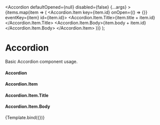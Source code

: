 
<Meta title="Accordion" />

  <Accordion defaultOpened={null} disabled={false} {...args} >
    {items.map(item => (
      <Accordion.Item key={item.id} onOpen={() => {}} eventKey={item} id={item.id}>
        <Accordion.Item.Title>{item.title + item.id}</Accordion.Item.Title>
        <Accordion.Item.Body>{item.body + item.id}</Accordion.Item.Body>
      </Accordion.Item>
    ))}
  </Accordion>
);


# Accordion
Basic Accordion component usage.

#### **Accordion**
<ArgsTable of={Accordion}/>

#### **Accordion.Item**
<ArgsTable of={Accordion.Item}/>

#### **Accordion.Item.Title**
<ArgsTable of={Accordion.Item.Title}/>

#### **Accordion.Item.Body**
<ArgsTable of={Accordion.Item.Body}/>

<Canvas>
  <Story
    name="Accordion"
    args={{}}
  >
    {Template.bind({})}
  </Story>
</Canvas>


